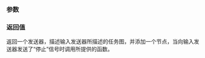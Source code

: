 {{cpp/execution/title|upon_stopped}}
{{cpp/experimental/execution/navbar}}
{{ddcl|header=experimental/execution|since=c++26|
execution::sender auto upon_stopped(
    execution::sender auto input,
    std::invocable auto function
);
}}

===参数===
{{par begin}}
{{par|input|发送器，一旦获得“停止令牌”就提醒新节点执行函数}}
{{par|function|当输入发送器发送“停止”信号时调用的可调用体}}
{{par end}}

===返回值===
返回一个发送器，描述输入发送器所描述的任务图，并添加一个节点，当向输入发送器发送了“停止”信号时调用所提供的函数。